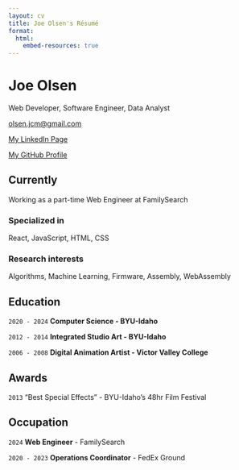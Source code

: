 ```yaml
---
layout: cv
title: Joe Olsen's Résumé
format:
  html:
    embed-resources: true
---
```

# Joe Olsen
Web Developer, Software Engineer, Data Analyst

<div id="webaddress">

<a href="olsen.jcm@gmail.com">olsen.jcm@gmail.com</a>

<a href="https://www.linkedin.com/in/joe-olsen/">My LinkedIn Page</a>

<a href="https://joe0lsen.github.io/">My GitHub Profile</a>

</div>


## Currently

Working as a part-time Web Engineer at FamilySearch

### Specialized in

React, JavaScript, HTML, CSS


### Research interests

Algorithms, Machine Learning, Firmware, Assembly, WebAssembly


## Education

`2020 - 2024`
__Computer Science - BYU-Idaho__

`2012 - 2014`
__Integrated Studio Art - BYU-Idaho__

`2006 - 2008`
__Digital Animation Artist - Victor Valley College__


## Awards

`2013`
"Best Special Effects" - BYU-Idaho's 48hr Film Festival


## Occupation

`2024` __Web Engineer__ - FamilySearch

`2020 - 2023` __Operations Coordinator__ - FedEx Ground
